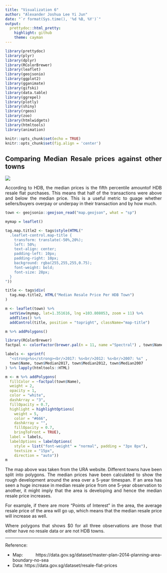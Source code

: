 ```yaml
---
title: "Visualization 6"
author: "Alexander Joshua Lee Yi Jun"
date: "`r format(Sys.time(), '%d %B, %Y')`"
output:
  prettydoc::html_pretty:
    highlight: github
    theme: cayman
---
```


```r
library(prettydoc)
library(plyr)
library(dplyr)
library(RColorBrewer)
library(leaflet)
library(geojsonio)
library(ggplot2)
library(gganimate)
library(gifski)
library(data.table)
library(ggrepel)
library(plotly)
library(shiny)
library(rgeos)
library(zoo)
library(htmlwidgets)
library(htmltools)
library(animation)
```


```r
knitr::opts_chunk$set(echo = TRUE)
knitr::opts_chunk$set(fig.align = 'center')
```

 

## Comparing Median Resale prices against other towns

<style>
body {
text-align: justify}
</style>

<style>
.html-widget {
    margin: auto;
}
</style>

![](Images/Singapore-homes-BTO.original.jpg)

According to HDB, the median prices is the fifth percentile amountof HDB resale flat purchases. This means that half of the transactions were above and below the median price. This is a useful metric to guage whether sellers/buyers overpay or underpay in their transaction and by how much. 


```r
town <- geojsonio::geojson_read("map.geojson", what = "sp")

mymap = leaflet()

tag.map.title2 <- tags$style(HTML("
  .leaflet-control.map-title { 
    transform: translate(-50%,20%);
    left: 50%;
    text-align: center;
    padding-left: 10px; 
    padding-right: 10px; 
    background: rgba(255,255,255,0.75);
    font-weight: bold;
    font-size: 28px;
  }
"))

title <- tags$div(
  tag.map.title2, HTML("Median Resale Price Per HDB Town")
)  

m <- leaflet(town) %>%
  setView(mymap, lat=1.351616, lng =103.808053, zoom = 11) %>%
  addTiles() %>%
  addControl(title, position = "topright", className="map-title")

m %>% addPolygons()

library(RColorBrewer)
factpal <- colorFactor(brewer.pal(n = 11, name ="Spectral") , town$Name)

labels <- sprintf(
  "<strong>%s</strong><br/>2017: %s<br/>2012: %s<br/>2007: %s" ,
  town$Name, town$Median2017, town$Median2012, town$Median2007
) %>% lapply(htmltools::HTML)

```

```r

m <- m %>% addPolygons(
  fillColor = ~factpal(town$Name),
  weight = 2,
  opacity = 1,
  color = "white",
  dashArray = "3",
  fillOpacity = 0.7,
  highlight = highlightOptions(
    weight = 5,
    color = "#666",
    dashArray = "",
    fillOpacity = 0.7,
    bringToFront = TRUE),
  label = labels,
  labelOptions = labelOptions(
    style = list("font-weight" = "normal", padding = "3px 8px"),
    textsize = "15px",
    direction = "auto"))
m
```
The map above was taken from the URA website. Different towns have been split into polygons. The median prices have been calculated to show the rough development around the area over a 5-year timespan. If an area has seen a huge increase in median resale price from one 5-year observation to another, it might imply that the area is developing and hence the median resale price increases. 

For example, if there are more "Points of Interest" in the area, the average resale price of the area will go up, which means that the median resale price will increase as well. 

Where polygons that shows $0 for all three observations are those that either have no resale data or are not HDB towns.

***

Reference:

* Map: https://data.gov.sg/dataset/master-plan-2014-planning-area-boundary-no-sea
* Data: https://data.gov.sg/dataset/resale-flat-prices

